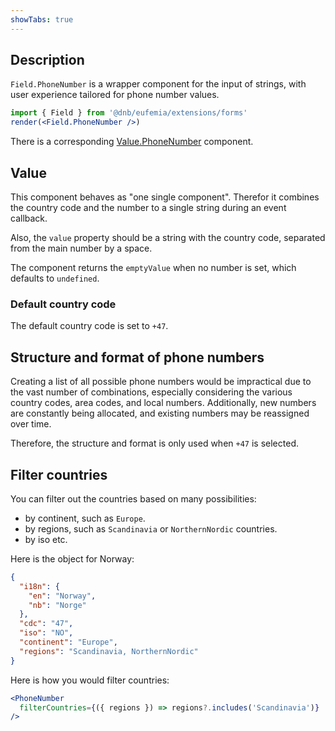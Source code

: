 ```yaml
---
showTabs: true
---
```


## Description

`Field.PhoneNumber` is a wrapper component for the input of strings, with user experience tailored for phone number values.

```jsx
import { Field } from '@dnb/eufemia/extensions/forms'
render(<Field.PhoneNumber />)
```

There is a corresponding [Value.PhoneNumber](/uilib/extensions/forms/create-component/Value/PhoneNumber) component.

## Value

This component behaves as "one single component". Therefor it combines the country code and the number to a single string during an event callback.

Also, the `value` property should be a string with the country code, separated from the main number by a space.

The component returns the `emptyValue` when no number is set, which defaults to `undefined`.

### Default country code

The default country code is set to `+47`.

## Structure and format of phone numbers

Creating a list of all possible phone numbers would be impractical due to the vast number of combinations, especially considering the various country codes, area codes, and local numbers. Additionally, new numbers are constantly being allocated, and existing numbers may be reassigned over time.

Therefore, the structure and format is only used when `+47` is selected.

## Filter countries

You can filter out the countries based on many possibilities:

- by continent, such as `Europe`.
- by regions, such as `Scandinavia` or `NorthernNordic` countries.
- by iso etc.

Here is the object for Norway:

```json
{
  "i18n": {
    "en": "Norway",
    "nb": "Norge"
  },
  "cdc": "47",
  "iso": "NO",
  "continent": "Europe",
  "regions": "Scandinavia, NorthernNordic"
}
```

Here is how you would filter countries:

```jsx
<PhoneNumber
  filterCountries={({ regions }) => regions?.includes('Scandinavia')}
/>
```
